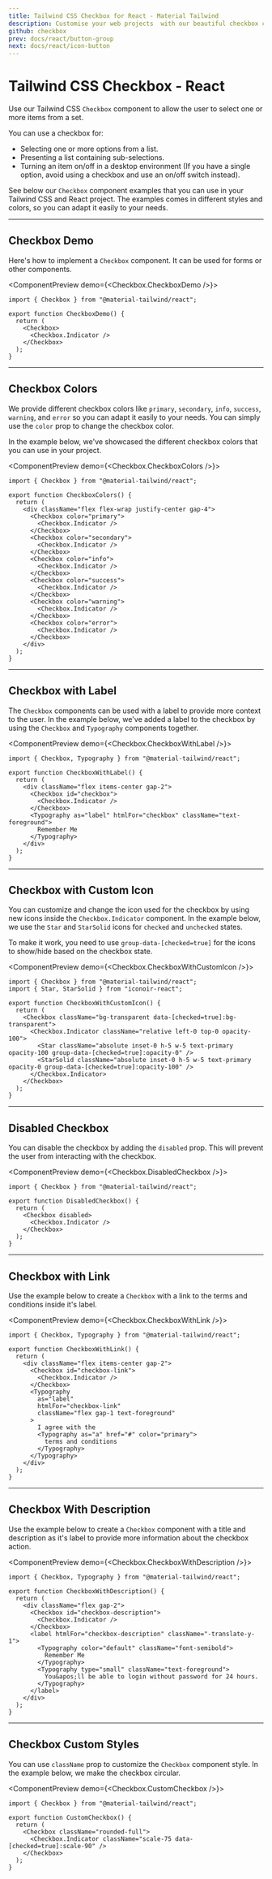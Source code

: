 ```yaml
---
title: Tailwind CSS Checkbox for React - Material Tailwind
description: Customise your web projects  with our beautiful checkbox component for Tailwind CSS and React using Material Design guidelines.
github: checkbox
prev: docs/react/button-group
next: docs/react/icon-button
---
```


# Tailwind CSS Checkbox - React

Use our Tailwind CSS `Checkbox` component to allow the user to select one or more items from a set.

You can use a checkbox for:

- Selecting one or more options from a list.
- Presenting a list containing sub-selections.
- Turning an item on/off in a desktop environment (If you have a single option, avoid using a checkbox and use an on/off switch instead).

See below our `Checkbox` component examples that you can use in your Tailwind CSS and React project. The examples comes in different styles and colors, so you can adapt it easily to your needs.

---

## Checkbox Demo

Here's how to implement a `Checkbox` component. It can be used for forms or other components.

<ComponentPreview demo={<Checkbox.CheckboxDemo />}>
```tsx
import { Checkbox } from "@material-tailwind/react";

export function CheckboxDemo() {
  return (
    <Checkbox>
      <Checkbox.Indicator />
    </Checkbox>
  );
}
```
</ComponentPreview>

---

## Checkbox Colors

We provide different checkbox colors like `primary`, `secondary`, `info`, `success`, `warning`, and `error` so you can adapt it easily to your needs. You can simply use the `color` prop to change the checkbox color.

In the example below, we've showcased the different checkbox colors that you can use in your project.

<ComponentPreview demo={<Checkbox.CheckboxColors />}>
```tsx
import { Checkbox } from "@material-tailwind/react";

export function CheckboxColors() {
  return (
    <div className="flex flex-wrap justify-center gap-4">
      <Checkbox color="primary">
        <Checkbox.Indicator />
      </Checkbox>
      <Checkbox color="secondary">
        <Checkbox.Indicator />
      </Checkbox>
      <Checkbox color="info">
        <Checkbox.Indicator />
      </Checkbox>
      <Checkbox color="success">
        <Checkbox.Indicator />
      </Checkbox>
      <Checkbox color="warning">
        <Checkbox.Indicator />
      </Checkbox>
      <Checkbox color="error">
        <Checkbox.Indicator />
      </Checkbox>
    </div>
  );
}
```
</ComponentPreview>

---

## Checkbox with Label

The `Checkbox` components can be used with a label to provide more context to the user. In the example below, we've added a label to the checkbox by using the `Checkbox` and `Typography` components together.

<ComponentPreview demo={<Checkbox.CheckboxWithLabel />}>
```tsx
import { Checkbox, Typography } from "@material-tailwind/react";

export function CheckboxWithLabel() {
  return (
    <div className="flex items-center gap-2">
      <Checkbox id="checkbox">
        <Checkbox.Indicator />
      </Checkbox>
      <Typography as="label" htmlFor="checkbox" className="text-foreground">
        Remember Me
      </Typography>
    </div>
  );
}

```
</ComponentPreview>

---

## Checkbox with Custom Icon

You can customize and change the icon used for the checkbox by using new icons inside the `Checkbox.Indicator` component. In the example below, we use the `Star` and `StarSolid` icons for `checked` and `unchecked` states.

To make it work, you need to use `group-data-[checked=true]` for the icons to show/hide based on the checkbox state.

<ComponentPreview demo={<Checkbox.CheckboxWithCustomIcon />}>
```tsx
import { Checkbox } from "@material-tailwind/react";
import { Star, StarSolid } from "iconoir-react";

export function CheckboxWithCustomIcon() {
  return (
    <Checkbox className="bg-transparent data-[checked=true]:bg-transparent">
      <Checkbox.Indicator className="relative left-0 top-0 opacity-100">
        <Star className="absolute inset-0 h-5 w-5 text-primary opacity-100 group-data-[checked=true]:opacity-0" />
        <StarSolid className="absolute inset-0 h-5 w-5 text-primary opacity-0 group-data-[checked=true]:opacity-100" />
      </Checkbox.Indicator>
    </Checkbox>
  );
}
```
</ComponentPreview>

---

## Disabled Checkbox

You can disable the checkbox by adding the `disabled` prop. This will prevent the user from interacting with the checkbox.

<ComponentPreview demo={<Checkbox.DisabledCheckbox />}>
```tsx
import { Checkbox } from "@material-tailwind/react";

export function DisabledCheckbox() {
  return (
    <Checkbox disabled>
      <Checkbox.Indicator />
    </Checkbox>
  );
}
```
</ComponentPreview>

---

## Checkbox with Link

Use the example below to create a `Checkbox` with a link to the terms and conditions inside it's label.

<ComponentPreview demo={<Checkbox.CheckboxWithLink />}>
```tsx
import { Checkbox, Typography } from "@material-tailwind/react";

export function CheckboxWithLink() {
  return (
    <div className="flex items-center gap-2">
      <Checkbox id="checkbox-link">
        <Checkbox.Indicator />
      </Checkbox>
      <Typography
        as="label"
        htmlFor="checkbox-link"
        className="flex gap-1 text-foreground"
      >
        I agree with the
        <Typography as="a" href="#" color="primary">
          terms and conditions
        </Typography>
      </Typography>
    </div>
  );
}
```
</ComponentPreview>

---

## Checkbox With Description

Use the example below to create a `Checkbox` component with a title and description as it's label to provide more information about the checkbox action.

<ComponentPreview demo={<Checkbox.CheckboxWithDescription />}>
```tsx
import { Checkbox, Typography } from "@material-tailwind/react";

export function CheckboxWithDescription() {
  return (
    <div className="flex gap-2">
      <Checkbox id="checkbox-description">
        <Checkbox.Indicator />
      </Checkbox>
      <label htmlFor="checkbox-description" className="-translate-y-1">
        <Typography color="default" className="font-semibold">
          Remember Me
        </Typography>
        <Typography type="small" className="text-foreground">
          You&apos;ll be able to login without password for 24 hours.
        </Typography>
      </label>
    </div>
  );
}
```
</ComponentPreview>

---

## Checkbox Custom Styles

You can use `className` prop to customize the `Checkbox` component style. In the example below, we make the checkbox circular.

<ComponentPreview demo={<Checkbox.CustomCheckbox />}>
```tsx
import { Checkbox } from "@material-tailwind/react";

export function CustomCheckbox() {
  return (
    <Checkbox className="rounded-full">
      <Checkbox.Indicator className="scale-75 data-[checked=true]:scale-90" />
    </Checkbox>
  );
}
```
</ComponentPreview>